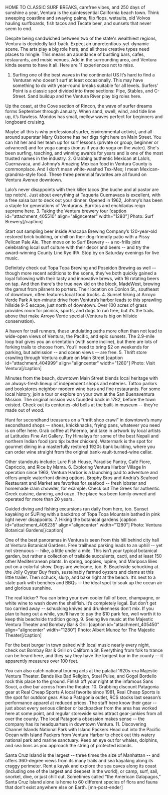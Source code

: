 HOME TO CLASSIC SURF BREAKS, carefree vibes, and 250 days of sunshine a year, Ventura is the quintessential California beach town. Think sweeping coastline and swaying palms, flip flops, wetsuits, old Volvos hauling surfboards, fish tacos and Tecate beer, and sunsets that never seem to end.

Despite being sandwiched between two of the state's wealthiest regions, Ventura is decidedly laid-back. Expect an unpretentious-yet-dynamic scene. The arts play a big role here, and all those creative types need places to mingle. This means an abundance of bustling bars, cafes, restaurants, and music venues. Add in the surrounding area, and Ventura kinda seems to have it all. Here are 11 experiences not to miss.
1. Surfing one of the best waves in the continental US
It’s hard to find a Venturan who doesn’t surf at least occasionally. This may have something to do with year-round breaks suitable for all levels. Surfers' Point is a classic spot divided into three sections: Pipe, Stables, and C-Street. Sand buildup and the Ventura River play big roles here.

Up the coast, at the Cove section of Rincon, the wave of surfer dreams forms September through January. When sand, swell, wind, and tide line up, it’s flawless. Mondos has small, mellow waves perfect for beginners and longboard cruising.

Maybe all this is why professional surfer, environmental activist, and all-around superstar Mary Osborne has her digs right here on Main Street. You can hit her and her team up for surf lessons (private or group, beginner or advanced) and for yoga camps (bonus if you do yoga on the water). She's been surfing, teaching, and winning awards for years and is one of the most trusted names in the industry.
2. Grabbing authentic Mexican at Lalo’s, Cuernavaca, and Johnny’s
Amazing Mexican food in Ventura County is commonplace. And I don’t mean white-washed Tex-Mex; I mean Mexican-grandma-style food. These three perennial favorites are all found on Ventura Avenue downtown.

Lalo’s never disappoints with their killer tacos (the buche and al pastor are top notch). Just about everything at Taqueria Cuernavaca is excellent, with a free salsa bar to deck out your dinner. Opened in 1962, Johnny’s has been a staple for generations of Venturans. Burritos and enchiladas reign supreme here.
3. Taking the Ventura brewery tour
[caption id="attachment_405510" align="aligncenter" width="1280"] Photo: Surf Brewery[/caption]

Start out sampling beer inside Anacapa Brewing Company’s 120-year-old restored brick building, or chill on their dog-friendly patio with a Pissy Pelican Pale Ale. Then move on to Surf Brewery -- a no-frills joint celebrating local surf culture with their decor and beers -- and try the award-winning County Line Rye IPA. Stop by on Saturday evenings for live music.

Definitely check out Topa Topa Brewing and Poseidon Brewing as well -- though more recent additions to the scene, they've both quickly gained a loyal following with their tasty and innovative brews, with 16 rotating beers on tap. And then there's the true new kid on the block, MadeWest, brewing the gamut from pilsners to porters. Their location on Donlon St., southeast of downtown, often features local food trucks.
4. Sunset hiking at Arroyo Verde Park
A ten-minute drive from Ventura’s harbor leads to this sprawling hillside 9-5 escape, just north of downtown. Over 100 acres of grass provides room for picnics, sports, and dogs to run free, but it’s the trails above that make Arroyo Verde special (Ventura is big on hillside conservation).

A haven for trail runners, these undulating paths more often than not lead to wide-open views of Ventura, the Pacific, and epic sunsets. The 2.9-mile loop trail gives you an orientation (with some incline), but there are lots of forking trails to choose from. You’ll need to bring $2 on weekends for parking, but admission -- and ocean views -- are free.
5. Thrift store crawling through Ventura culture on Main Street
[caption id="attachment_404999" align="aligncenter" width="1280"] Photo: Visit Ventura[/caption]

Minutes from the beach, downtown Main Street blends local heritage with an always-fresh lineup of independent shops and eateries. Tattoo parlors and bookstores neighbor modern wine bars and fine restaurants. For some local history, join a tour or explore on your own at the San Buenaventura Mission. The original mission was founded back in 1782, before the town existed. Check out its centuries-old bells at the built-in museum -- they’re made out of wood.

Hunt for secondhand treasures on a “thrift shop crawl” in downtown’s many secondhand shops -- shoes, knickknacks, frying pans, whatever you need is on offer here. Grab coffee at Palermo, and take in artwork by local artists at Latitudes Fine Art Gallery. Try Himalaya for some of the best Nepali and northern Indian food (pro tip: butter chicken). Watermark is the spot for gourmet dining in a masterfully restored 1920s bank building, where you can order wine straight from the original bank-vault-turned-wine cellar.

Other standouts include: Lure Fish House, Paradise Pantry, Café Fiore, Capriccio, and Rice by Mama.
6. Exploring Ventura Harbor Village
In operation since 1963, Ventura Harbor is a launching pad to adventure and offers ample waterfront dining options. Brophy Bros and Andria’s Seafood Restaurant and Market are favorites for seafood -- fresh lobster and homemade clam chowder, for example. Check out The Greek for authentic Greek cuisine, dancing, and ouzo. The place has been family owned and operated for more than 20 years.

Guided diving and fishing excursions run daily from here, too. Sunset kayaking or SUPing with a backdrop of Topa Topa Mountain bathed in pink light never disappoints.
7. Hiking the botanical gardens
[caption id="attachment_405235" align="aligncenter" width="1280"] Photo: Ventura Botanical Gardens[/caption]

One of the best panoramas in Ventura is seen from this hill behind city hall at Ventura Botanical Gardens. Free trailhead parking leads to an uphill -- yet not strenuous -- hike, a little under a mile. This isn’t your typical botanical garden, but rather a collection of trailside succulents, cacti, and at least 150 other Mediterranean plants. In spring, poppies, lupine, and Mariposa lilies put on a colorful show. Dogs are welcome, too.
8. Beachside schucking at the Jolly Oyster
Buy fresh, sustainably farmed oysters and clams at this little trailer. Then schuck, slurp, and bake right at the beach. It’s next to a state park with benches and BBQs -- the ideal spot to soak up the ocean air and glorious sunshine.

The real kicker? You can bring your own cooler full of beer, champagne, or white wine to wash down the shellfish. It’s completely legal. But don’t get too carried away -- schucking knives and drunkenness don’t mix. If you plan to hang out a while, you’ll have to pay the $10 park fee, well worth it to keep this beachside tradition going.
9. Seeing live music at the Majestic Ventura Theater and Bombay Bar &amp; Grill
[caption id="attachment_405450" align="aligncenter" width="1280"] Photo: Albert Munoz for The Majestic Theater[/caption]

For the best burger in town paired with local music nearly every night, check out Bombay Bar &amp; Grill on California St. Everything from folk to trance can be heard here, and they say they have the longest bar in the county -- it apparently measures over 100 feet.

You can also catch national touring acts at the palatial 1920s-era Majestic Ventura Theater. Bands like Bad Religion, Steel Pulse, and Gogol Bordello rock this place to the ground. Finish off your night at the infamous Sans Souci, a dive bar across from the theater.
10. Grabbing discount Patagonia gear at Real Cheap Sports
A local favorite since 1981, Real Cheap Sports is the spot for outdoor gear. Also a Patagonia outlet, RCS stocks last season’s performance apparel at reduced prices. The staff here know their gear -- just about every serious climber or backpacker from the area has worked here at some point, and regular storewide sales attract gear-junkies from all over the county. The local Patagonia obsession makes sense -- the company has its headquarters in downtown Ventura.
11. Discovering Channel Islands National Park with Island Packers
Head out into the Pacific Ocean with Island Packers from Ventura Harbor to check out this watery national park and marine sanctuary. Keep an eye out for whales, dolphins, and sea lions as you approach the string of protected islands.

Santa Cruz Island is the largest -- three times the size of Manhattan -- and offers 360-degree views from its many trails and sea kayaking along its craggy perimeter. Rent a kayak and explore the sea caves along its coast (including one of the largest and deepest in the world), or camp, surf, sail, snorkel, dive, or just chill out. Sometimes called “the American Galapagos,” Santa Cruz Island alone is home to 60 different species of flora and fauna that don’t exist anywhere else on Earth. [mn-post-ender]